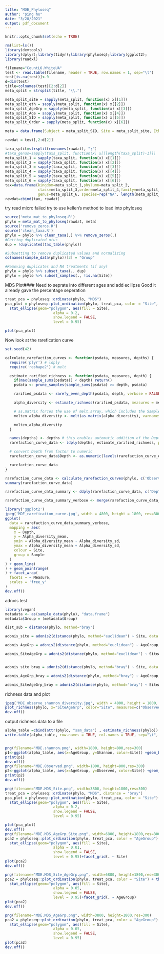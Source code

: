---
title: "MDE_Phyloseq"
author: "ping hu"
date: "3/20/2021"
output: pdf_document
---

```{r setup, include=FALSE}
knitr::opts_chunk$set(echo = TRUE)
```

```{r}
rm(list=ls())
library(devtools)
library(dplyr);library(tidyr);library(phyloseq);library(ggplot2);
library(readxl)
```
```{r echo=FALSE}
filename="CountL6.WhiteUA"
test <- read.table(filename, header = TRUE, row.names = 1, sep="\t")
test[is.na(test)]<-0
d=dim(test)
title=colnames(test)[2:d[2]]
meta_split = strsplit(title, "\\.")

meta_split_site = sapply(meta_split, function(x) x[[1]])
meta_split_eth = sapply(meta_split, function(x) x[[2]])
meta_split_AgeGrp = sapply(meta_split, function(x) x[[3]])
meta_split_Age = sapply(meta_split, function(x) x[[4]])
meta_split_SID = sapply(meta_split, function(x) x[[5]])
meta_split_Order = sapply(meta_split, function(x) x[[6]])

meta = data.frame(Subject = meta_split_SID, Site = meta_split_site, Eth=meta_split_eth, AgeGroup=meta_split_AgeGrp, Age=meta_split_Age, ScanOrder=meta_split_Order, SiteAgeGrp=paste0(meta_split_site, meta_split_AgeGrp), SiteEthAgeGrp=paste0(meta_split_site, meta_split_eth, meta_split_AgeGrp))

rawdat = test[,2:d[2]]

taxa_split=strsplit(rownames(rawdat), ";")
#taxa_genus=sapply(taxa_split, function(x) x[[length(taxa_split)-1]])
meta_split_1 = sapply(taxa_split, function(x) x[[1]])
meta_split_2 = sapply(taxa_split, function(x) x[[2]])
meta_split_3 = sapply(taxa_split, function(x) x[[3]])
meta_split_4 = sapply(taxa_split, function(x) x[[4]])
meta_split_5 = sapply(taxa_split, function(x) x[[5]])
meta_split_6 = sapply(taxa_split, function(x) x[[6]])
tax=data.frame(kingdom=meta_split_1,phylumn=meta_split_2,
               class=meta_split_3,order=meta_split_4,family=meta_split_5,
               genus=meta_split_6, species=rep("NA", length(meta_split_6)))
rawdat=cbind(tax, rawdat)

```
try read micro failed 
try to use kellen's method to load into phyloseq
```{r}
source('meta_mat_to_phyloseq.R')
phylo = meta_mat_to_phyloseq(rawdat, meta)
source('remove_zeros.R')
source('clean_taxa.R')
phylo = phylo %>% clean_taxa(.) %>% remove_zeros(.)
#Getting duplicated otus
dup = !duplicated(tax_table(phylo))

#Subsetting to remove duplicated values and normalizing
colnames(sample_data(phylo))[3] = "Group" 

#Removing duplicates and NA treatments (if any)
phylo = phylo %>% subset_taxa(., dup)
phylo = phylo %>% subset_samples(., !is.na(Site))
```
MDS Plot#### Need to seprate into different ages and add ecllipse Good it already gave the percentage seperation
```{r}
treat_pca = phyloseq::ordinate(phylo, "MDS")
pca_plot = phyloseq::plot_ordination(phylo, treat_pca, color = "Site", method="bray") + theme_bw(24) + geom_point(size = 3)+ 
  stat_ellipse(geom="polygon", aes(fill = Site), 
                      alpha = 0.2,
                      show.legend = FALSE, 
                      level = 0.95)

plot(pca_plot)

```
Now look at the rarefication curve
```{r}
set.seed(42)

calculate_rarefaction_curves <- function(psdata, measures, depths) {
  require('plyr') # ldply
  require('reshape2') # melt

  estimate_rarified_richness <- function(psdata, measures, depth) {
    if(max(sample_sums(psdata)) < depth) return()
    psdata <- prune_samples(sample_sums(psdata) >= depth, psdata)

    rarified_psdata <- rarefy_even_depth(psdata, depth, verbose = FALSE)

    alpha_diversity <- estimate_richness(rarified_psdata, measures = measures)

    # as.matrix forces the use of melt.array, which includes the Sample names (rownames)
    molten_alpha_diversity <- melt(as.matrix(alpha_diversity), varnames = c('Sample', 'Measure'), value.name = 'Alpha_diversity')

    molten_alpha_diversity
  }

  names(depths) <- depths # this enables automatic addition of the Depth to the output by ldply
  rarefaction_curve_data <- ldply(depths, estimate_rarified_richness, psdata = psdata, measures = measures, .id = 'Depth', .progress = ifelse(interactive(), 'text', 'none'))

  # convert Depth from factor to numeric
  rarefaction_curve_data$Depth <- as.numeric(levels(rarefaction_curve_data$Depth))[rarefaction_curve_data$Depth]

  rarefaction_curve_data
}

rarefaction_curve_data <- calculate_rarefaction_curves(phylo, c('Observed', 'Shannon'), rep(c(1, 10, 100, 1000, 2000, 3000), each = 10))
summary(rarefaction_curve_data)
```


```{r}
rarefaction_curve_data_summary <- ddply(rarefaction_curve_data, c('Depth', 'Sample', 'Measure'), summarise, Alpha_diversity_mean = mean(Alpha_diversity), Alpha_diversity_sd = sd(Alpha_diversity))
```

```{r}
rarefaction_curve_data_summary_verbose <- merge(rarefaction_curve_data_summary, data.frame(sample_data(phylo)), by.x = 'Sample', by.y = 'row.names')

```

```{r}
library('ggplot2')
jpeg('MDE_rarefication_curve.jpg', width = 4800, height = 1800, res=300)
ggplot(
  data = rarefaction_curve_data_summary_verbose,
  mapping = aes(
    x = Depth,
    y = Alpha_diversity_mean,
    ymin = Alpha_diversity_mean - Alpha_diversity_sd,
    ymax = Alpha_diversity_mean + Alpha_diversity_sd,
    colour = Site,
    group = Sample
  )
) + geom_line(
) + geom_pointrange(
) + facet_wrap(
  facets = ~ Measure,
  scales = 'free_y'
)
dev.off()
```
adnois test

```{r}
library(vegan)
metadata <- as(sample_data(phylo), "data.frame")
metadata$Group = (metadata$Group)

dist_sub = distance(phylo, method="bray") 

adonis_site = adonis2(distance(phylo, method="euclidean") ~ Site, data = metadata)

adonis_AgeGrp = adonis2(distance(phylo, method="euclidean") ~ AgeGroup, data = metadata)

adonis_SiteAgeGrp = adonis2(distance(phylo, method="euclidean") ~ SiteAgeGrp, data = metadata)


adonis_site_bray = adonis2(distance(phylo, method="bray") ~ Site, data = metadata)

adonis_AgeGrp_bray = adonis2(distance(phylo, method="bray") ~ AgeGroup, data = metadata)

adonis_SiteAgeGrp_bray = adonis2(distance(phylo, method="bray") ~ SiteAgeGrp, data = metadata)
```
richness data and plot
```{r}
jpeg('MDE_observe_shannon_diversity.jpg', width = 4800, height = 1800, res=300)
plot_richness(phylo, x="SiteAgeGrp", color="Site", measures=c("Observed", "Shannon"))
dev.off()

```
output richness data to a file

```{r}
alpha_table =cbind(attr(phylo, "sam_data") , estimate_richness(phylo))
write.table(alpha_table, row.names = TRUE, col.names = TRUE, sep="\t", file="MDE_alph_diversity.txt")


png(filename="MDE.shannon.png", width=1800, height=800,res=300)
p1<-ggplot(alpha_table, aes(x=AgeGroup, y=Shannon, color=Site)) +geom_boxplot(color="black")+geom_jitter(position=position_jitter(0.2))+theme_bw()+facet_grid( . ~ Site)+geom_smooth(data=alpha_table,aes(x = AgeGroup, y = Shannon, group=1),method = "loess", color="orange",alpha=0.4, level=0.95, size = 0.8,span=1)+ylab("Shannon Diversity")+theme(legend.position = "none")
print(p1)
dev.off()
png(filename="MDE.Observed.png", width=1800, height=800,res=300)
p2<-ggplot(alpha_table, aes(x=AgeGroup, y=Observed, color=Site)) +geom_boxplot(color="black")+geom_jitter(position=position_jitter(0.2))+theme_bw()+facet_grid( . ~ Site)+geom_smooth(data=alpha_table,aes(x = AgeGroup, y = Observed, group=1),method = "loess", color="orange",alpha=0.4, level=0.95, size = 0.8,span=1)+ylab("Alpha diversity: Observed Genuses")+theme(legend.position = "none")
print(p2)
dev.off()
```

```{r}
png(filename="MDE.MDS_Site.png", width=3800, height=1800,res=300)
treat_pca = phyloseq::ordinate(phylo, "MDS", distance = "bray")
pca_plot = phyloseq::plot_ordination(phylo, treat_pca, color = "Site") + theme_bw(24) + geom_point(size = 3)+ 
  stat_ellipse(geom="polygon", aes(fill = Site), 
                      alpha = 0.2,
                      show.legend = FALSE, 
                      level = 0.95)

plot(pca_plot)
dev.off()
png(filename="MDE.MDS_AgeGrp_Site.png", width=6800, height=1800,res=300)
pca2 = phyloseq::plot_ordination(phylo, treat_pca, color = "AgeGroup") + theme_bw(24) + geom_point(size = 3)+ 
  stat_ellipse(geom="polygon", aes(fill = Site), 
                      alpha = 0.01,
                      show.legend = FALSE, 
                      level = 0.95)+facet_grid(. ~ Site)
plot(pca2)
dev.off()

png(filename="MDE.MDS_Site_AgeGrp.png", width=6800, height=1800,res=300)
pca2 = phyloseq::plot_ordination(phylo, treat_pca, color = "Site") + theme_bw(24) + geom_point(size = 3)+ 
  stat_ellipse(geom="polygon", aes(fill = Site), 
                      alpha = 0.05,
                      show.legend = FALSE, 
                      level = 0.95)+facet_grid(. ~ AgeGroup)
plot(pca2)
dev.off()

png(filename="MDE.MDS_AgeGrp.png", width=3800, height=1800,res=300)
pca2 = phyloseq::plot_ordination(phylo, treat_pca, color = "AgeGroup") + theme_bw(24) + geom_point(size = 3)+ 
  stat_ellipse(geom="polygon", aes(fill = Site), 
                      alpha = 0.05,
                      show.legend = FALSE, 
                      level = 0.95)
plot(pca2)
dev.off()

```

